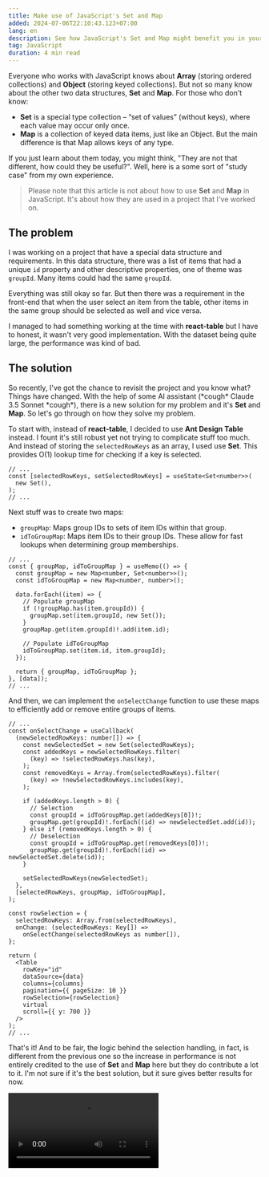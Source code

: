 ```yaml
---
title: Make use of JavaScript's Set and Map
added: 2024-07-06T22:10:43.123+07:00
lang: en
description: See how JavaScript's Set and Map might benefit you in your projects.
tag: JavaScript
duration: 4 min read
---
```


Everyone who works with JavaScript knows about **Array** (storing ordered collections) and **Object** (storing keyed collections). But not so many know about the other two data structures, **Set** and **Map**. For those who don't know:

- **Set** is a special type collection – “set of values” (without keys), where each value may occur only once.
- **Map** is a collection of keyed data items, just like an Object. But the main difference is that Map allows keys of any type.

If you just learn about them today, you might think, "They are not that different, how could they be useful?". Well, here is a some sort of "study case" from my own experience.

> Please note that this article is not about how to use **Set** and **Map** in JavaScript. It's about how they are used in a project that I've worked on.

## The problem

I was working on a project that have a special data structure and requirements. In this data structure, there was a list of items that had a unique `id` property and other descriptive properties, one of theme was `groupId`. Many items could had the same `groupId`.

Everything was still okay so far. But then there was a requirement in the front-end that when the user select an item from the table, other items in the same group should be selected as well and vice versa.

I managed to had something working at the time with **react-table** but I have to honest, it wasn't very good implementation. With the dataset being quite large, the performance was kind of bad.

## The solution

So recently, I've got the chance to revisit the project and you know what? Things have changed. With the help of some AI assistant (\*cough* Claude 3.5 Sonnet \*cough*), there is a new solution for my problem and it's **Set** and **Map**. So let's go through on how they solve my problem.

To start with, instead of **react-table**, I decided to use **Ant Design Table** instead. I fount it's still robust yet not trying to complicate stuff too much. And instead of storing the `selectedRowKeys` as an array, I used use **Set**. This provides O(1) lookup time for checking if a key is selected.

```tsx
// ...
const [selectedRowKeys, setSelectedRowKeys] = useState<Set<number>>(
  new Set(),
);
// ...
```

Next stuff was to create two maps:

- `groupMap`: Maps group IDs to sets of item IDs within that group.
- `idToGroupMap`: Maps item IDs to their group IDs. These allow for fast lookups when determining group memberships.

```tsx
// ...
const { groupMap, idToGroupMap } = useMemo(() => {
  const groupMap = new Map<number, Set<number>>();
  const idToGroupMap = new Map<number, number>();

  data.forEach((item) => {
    // Populate groupMap
    if (!groupMap.has(item.groupId)) {
      groupMap.set(item.groupId, new Set());
    }
    groupMap.get(item.groupId)!.add(item.id);

    // Populate idToGroupMap
    idToGroupMap.set(item.id, item.groupId);
  });

  return { groupMap, idToGroupMap };
}, [data]);
// ...
```

And then, we can implement the `onSelectChange` function to use these maps to efficiently add or remove entire groups of items.

```tsx
// ...
const onSelectChange = useCallback(
  (newSelectedRowKeys: number[]) => {
    const newSelectedSet = new Set(selectedRowKeys);
    const addedKeys = newSelectedRowKeys.filter(
      (key) => !selectedRowKeys.has(key),
    );
    const removedKeys = Array.from(selectedRowKeys).filter(
      (key) => !newSelectedRowKeys.includes(key),
    );

    if (addedKeys.length > 0) {
      // Selection
      const groupId = idToGroupMap.get(addedKeys[0])!;
      groupMap.get(groupId)!.forEach((id) => newSelectedSet.add(id));
    } else if (removedKeys.length > 0) {
      // Deselection
      const groupId = idToGroupMap.get(removedKeys[0])!;
      groupMap.get(groupId)!.forEach((id) => newSelectedSet.delete(id));
    }

    setSelectedRowKeys(newSelectedSet);
  },
  [selectedRowKeys, groupMap, idToGroupMap],
);

const rowSelection = {
  selectedRowKeys: Array.from(selectedRowKeys),
  onChange: (selectedRowKeys: Key[]) =>
    onSelectChange(selectedRowKeys as number[]),
};

return (
  <Table
    rowKey="id"
    dataSource={data}
    columns={columns}
    pagination={{ pageSize: 10 }}
    rowSelection={rowSelection}
    virtual
    scroll={{ y: 700 }}
  />
);
// ...
```

That's it! And to be fair, the logic behind the selection handling, in fact, is different from the previous one so the increase in performance is not entirely credited to the use of **Set** and **Map** here but they do contribute a lot to it. I'm not sure if it's the best solution, but it sure gives better results for now.


<Video src={javascriptSetMap} extended videoClass="rounded-lg shadow-lg" />

I hope this can help you in similar cases. Happy coding!
